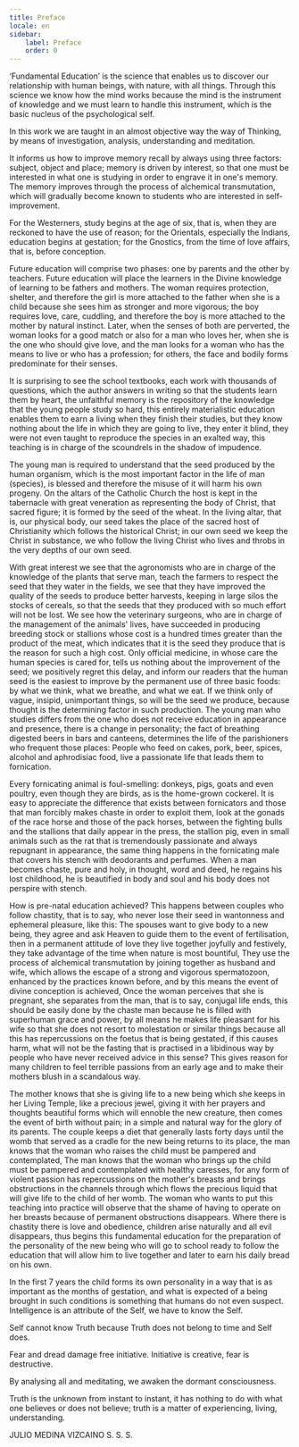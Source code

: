 ```yaml
---
title: Preface
locale: en
sidebar:
    label: Preface
    order: 0
---
```

‘Fundamental Education’ is the science that enables us to discover our relationship with human beings, with nature, with all things. Through this science we know how the mind works because the mind is the instrument of knowledge and we must learn to handle this instrument, which is the basic nucleus of the psychological self.

In this work we are taught in an almost objective way the way of Thinking, by means of investigation, analysis, understanding and meditation.

It informs us how to improve memory recall by always using three factors: subject, object and place; memory is driven by interest, so that one must be interested in what one is studying in order to engrave it in one's memory. The memory improves through the process of alchemical transmutation, which will gradually become known to students who are interested in self-improvement.

For the Westerners, study begins at the age of six, that is, when they are reckoned to have the use of reason; for the Orientals, especially the Indians, education begins at gestation; for the Gnostics, from the time of love affairs, that is, before conception.

Future education will comprise two phases: one by parents and the other by teachers. Future education will place the learners in the Divine knowledge of learning to be fathers and mothers. The woman requires protection, shelter, and therefore the girl is more attached to the father when she is a child because she sees him as stronger and more vigorous; the boy requires love, care, cuddling, and therefore the boy is more attached to the mother by natural instinct. Later, when the senses of both are perverted, the woman looks for a good match or also for a man who loves her, when she is the one who should give love, and the man looks for a woman who has the means to live or who has a profession; for others, the face and bodily forms predominate for their senses.

It is surprising to see the school textbooks, each work with thousands of questions, which the author answers in writing so that the students learn them by heart, the unfaithful memory is the repository of the knowledge that the young people study so hard, this entirely materialistic education enables them to earn a living when they finish their studies, but they know nothing about the life in which they are going to live, they enter it blind, they were not even taught to reproduce the species in an exalted way, this teaching is in charge of the scoundrels in the shadow of impudence.

The young man is required to understand that the seed produced by the human organism, which is the most important factor in the life of man (species), is blessed and therefore the misuse of it will harm his own progeny. On the altars of the Catholic Church the host is kept in the tabernacle with great veneration as representing the body of Christ, that sacred figure; it is formed by the seed of the wheat. In the living altar, that is, our physical body, our seed takes the place of the sacred host of Christianity which follows the historical Christ; in our own seed we keep the Christ in substance, we who follow the living Christ who lives and throbs in the very depths of our own seed.

With great interest we see that the agronomists who are in charge of the knowledge of the plants that serve man, teach the farmers to respect the seed that they water in the fields, we see that they have improved the quality of the seeds to produce better harvests, keeping in large silos the stocks of cereals, so that the seeds that they produced with so much effort will not be lost. We see how the veterinary surgeons, who are in charge of the management of the animals' lives, have succeeded in producing breeding stock or stallions whose cost is a hundred times greater than the product of the meat, which indicates that it is the seed they produce that is the reason for such a high cost. Only official medicine, in whose care the human species is cared for, tells us nothing about the improvement of the seed; we positively regret this delay, and inform our readers that the human seed is the easiest to improve by the permanent use of three basic foods: by what we think, what we breathe, and what we eat. If we think only of vague, insipid, unimportant things, so will be the seed we produce, because thought is the determining factor in such production. The young man who studies differs from the one who does not receive education in appearance and presence, there is a change in personality; the fact of breathing digested beers in bars and canteens, determines the life of the parishioners who frequent those places: People who feed on cakes, pork, beer, spices, alcohol and aphrodisiac food, live a passionate life that leads them to fornication.

Every fornicating animal is foul-smelling: donkeys, pigs, goats and even poultry, even though they are birds, as is the home-grown cockerel. It is easy to appreciate the difference that exists between fornicators and those that man forcibly makes chaste in order to exploit them, look at the gonads of the race horse and those of the pack horses, between the fighting bulls and the stallions that daily appear in the press, the stallion pig, even in small animals such as the rat that is tremendously passionate and always repugnant in appearance, the same thing happens in the fornicating male that covers his stench with deodorants and perfumes. When a man becomes chaste, pure and holy, in thought, word and deed, he regains his lost childhood, he is beautified in body and soul and his body does not perspire with stench.

How is pre-natal education achieved? This happens between couples who follow chastity, that is to say, who never lose their seed in wantonness and ephemeral pleasure, like this: The spouses want to give body to a new being, they agree and ask Heaven to guide them to the event of fertilisation, then in a permanent attitude of love they live together joyfully and festively, they take advantage of the time when nature is most bountiful, They use the process of alchemical transmutation by joining together as husband and wife, which allows the escape of a strong and vigorous spermatozoon, enhanced by the practices known before, and by this means the event of divine conception is achieved, Once the woman perceives that she is pregnant, she separates from the man, that is to say, conjugal life ends, this should be easily done by the chaste man because he is filled with superhuman grace and power, by all means he makes life pleasant for his wife so that she does not resort to molestation or similar things because all this has repercussions on the foetus that is being gestated, if this causes harm, what will not be the fasting that is practised in a libidinous way by people who have never received advice in this sense? This gives reason for many children to feel terrible passions from an early age and to make their mothers blush in a scandalous way.

The mother knows that she is giving life to a new being which she keeps in her Living Temple, like a precious jewel, giving it with her prayers and thoughts beautiful forms which will ennoble the new creature, then comes the event of birth without pain; in a simple and natural way for the glory of its parents. The couple keeps a diet that generally lasts forty days until the womb that served as a cradle for the new being returns to its place, the man knows that the woman who raises the child must be pampered and contemplated, The man knows that the woman who brings up the child must be pampered and contemplated with healthy caresses, for any form of violent passion has repercussions on the mother's breasts and brings obstructions in the channels through which flows the precious liquid that will give life to the child of her womb. The woman who wants to put this teaching into practice will observe that the shame of having to operate on her breasts because of permanent obstructions disappears. Where there is chastity there is love and obedience, children arise naturally and all evil disappears, thus begins this fundamental education for the preparation of the personality of the new being who will go to school ready to follow the education that will allow him to live together and later to earn his daily bread on his own.

In the first 7 years the child forms its own personality in a way that is as important as the months of gestation, and what is expected of a being brought in such conditions is something that humans do not even suspect. Intelligence is an attribute of the Self, we have to know the Self.

Self cannot know Truth because Truth does not belong to time and Self does.

Fear and dread damage free initiative. Initiative is creative, fear is destructive.

By analysing all and meditating, we awaken the dormant consciousness.

Truth is the unknown from instant to instant, it has nothing to do with what one believes or does not believe; truth is a matter of experiencing, living, understanding.

JULIO MEDINA VIZCAINO
S. S. S.
